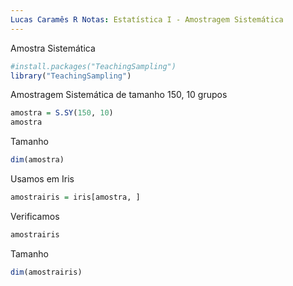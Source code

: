 ```yaml
---
Lucas Caramês R Notas: Estatística I - Amostragem Sistemática
---
```


Amostra Sistemática
```r
#install.packages("TeachingSampling")
library("TeachingSampling")
```
Amostragem Sistemática de tamanho 150, 10 grupos
```r
amostra = S.SY(150, 10)
amostra
```
Tamanho
```r
dim(amostra)
```
Usamos em Iris
```r
amostrairis = iris[amostra, ]
```

Verificamos
```r
amostrairis
```

Tamanho
```r
dim(amostrairis)
```





